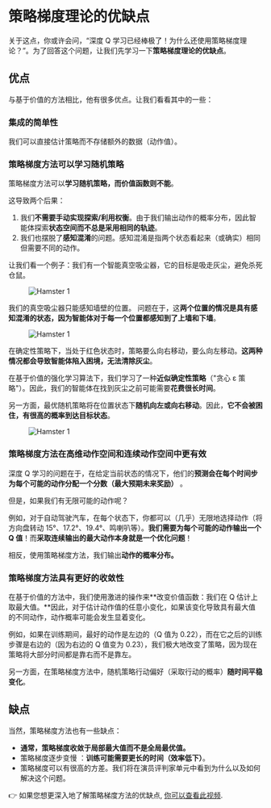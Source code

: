 # 策略梯度理论的优缺点

关于这点，你或许会问，“深度 Q 学习已经棒极了！为什么还使用策略梯度理论？”。为了回答这个问题，让我们先学习一下**策略梯度理论的优缺点**。

## 优点

与基于价值的方法相比，他有很多优点。让我们看看其中的一些：

### 集成的简单性

我们可以直接估计策略而不存储额外的数据（动作值）。

### 策略梯度方法可以学习随机策略

策略梯度方法可以**学习随机策略，而价值函数则不能**。

这导致两个后果：

1. 我们**不需要手动实现探索/利用权衡**。由于我们输出动作的概率分布，因此智能体探索**状态空间而不总是采用相同的轨迹**。
2. 我们也摆脱了**感知混淆**的问题。感知混淆是指两个状态看起来（或确实）相同但需要不同的动作。

让我们看一个例子：我们有一个智能真空吸尘器，它的目标是吸走灰尘，避免杀死仓鼠。

<figure class="image table text-center m-0 w-full">
  <img src="https://huggingface.co/datasets/huggingface-deep-rl-course/course-images/resolve/main/en/unit6/hamster1.jpg" alt="Hamster 1"/>
</figure>

我们的真空吸尘器只能感知墙壁的位置。
问题在于，这**两个位置的情况是具有感知混淆的状态，因为智能体对于每一个位置都感知到了上墙和下墙**。

<figure class="image table text-center m-0 w-full">
  <img src="https://huggingface.co/datasets/huggingface-deep-rl-course/course-images/resolve/main/en/unit6/hamster2.jpg" alt="Hamster 1"/>
</figure>

在确定性策略下，当处于红色状态时，策略要么向右移动，要么向左移动。**这两种情况都会导致智能体陷入困境，无法清除灰尘**。

在基于价值的强化学习算法下，我们学习了一种**近似确定性策略**（"贪心 ε 策略"）。因此，我们的智能体在找到灰尘之前可能需要**花费很长时间**。

另一方面，最优随机策略将在位置状态下**随机向左或向右移动**。因此，**它不会被困住，有很高的概率到达目标状态**。

<figure class="image table text-center m-0 w-full">
  <img src="https://huggingface.co/datasets/huggingface-deep-rl-course/course-images/resolve/main/en/unit6/hamster3.jpg" alt="Hamster 1"/>
</figure>

### 策略梯度方法在高维动作空间和连续动作空间中更有效

深度 Q 学习的问题在于，在给定当前状态的情况下，他们的**预测会在每个时间步为每个可能的动作分配一个分数（最大预期未来奖励）** 。

但是，如果我们有无限可能的动作呢？

例如，对于自动驾驶汽车，在每个状态下，你都可以（几乎）无限地选择动作（将方向盘转动 15°、17.2°、19.4°、鸣喇叭等）。**我们需要为每个可能的动作输出一个 Q 值**！而**采取连续输出的最大动作本身就是一个优化问题**！

相反，使用策略梯度方法，我们输出**动作的概率分布。**

### 策略梯度方法具有更好的收敛性

在基于价值的方法中，我们使用激进的操作来**改变价值函数：我们在 Q 估计上取最大值。**因此，对于估计动作值的任意小变化，如果该变化导致具有最大值的不同动作，动作概率可能会发生显着变化。

例如，如果在训练期间，最好的动作是左边的（Q 值为 0.22），而在它之后的训练步骤是右边的（因为右边的 Q 值变为 0.23），我们极大地改变了策略，因为现在策略将大部分时间都是靠右而不是靠左。

另一方面，在策略梯度方法中，随机策略行动偏好（采取行动的概率）**随时间平稳变化**。

## 缺点

当然，策略梯度方法也有一些缺点：

- **通常，策略梯度收敛于局部最大值而不是全局最优值。**
- 策略梯度逐步变慢 ：**训练可能需要更长的时间（效率低下）**。
- 策略梯度可以有很高的方差。我们将在演员评判家单元中看到为什么以及如何解决这个问题。

👉 如果您想更深入地了解策略梯度方法的优缺点, [你可以查看此视频](https://youtu.be/y3oqOjHilio).
